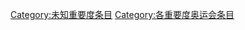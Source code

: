 {{catmore1|[[WikiProject:奥运会|WikiProject:奥运会]]}}
{{Articles by Importance|topic=奥运会|project=奥运会}}

[[Category:未知重要度条目‎|Category:未知重要度条目‎]]
[[Category:各重要度奥运会条目|Category:各重要度奥运会条目]]
